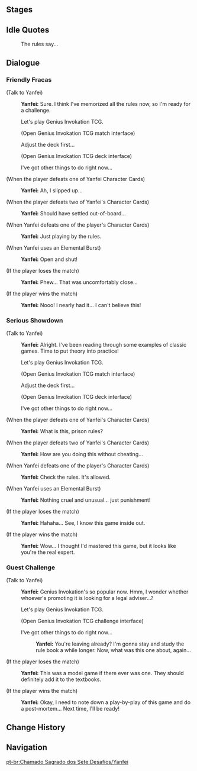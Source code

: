 {{Genius Invokation TCG Character Stages Intro}}

==Stages==
{{Genius Invokation TCG Stages/Detailed|Yanfei}}

==Idle Quotes==
{{Dialogue Start}}
:{{DIcon|Idle}} The rules say...
{{Dialogue End}}

==Dialogue==
===Friendly Fracas===
{{Dialogue Start}}
;(Talk to Yanfei)
:{{A|vo card yanfei invite easy 01.ogg}} '''Yanfei:''' Sure. I think I've memorized all the rules now, so I'm ready for a challenge.
:{{DIcon|TCG}} Let's play Genius Invokation TCG.
:;(Open Genius Invokation TCG match interface)
:{{DIcon}} Adjust the deck first...
:;(Open Genius Invokation TCG deck interface)
:{{DIcon}} I've got other things to do right now...

;(When the player defeats one of Yanfei Character Cards)
:{{A|vo card yanfei ingame easy 02.ogg}} '''Yanfei:''' Ah, I slipped up...

;(When the player defeats two of Yanfei's  Character Cards)
:{{A|vo card yanfei ingame easy 03.ogg}} '''Yanfei:''' Should have settled out-of-board...

;(When Yanfei defeats one of the player's Character Cards)
:{{A|vo card yanfei ingame easy 01.ogg}} '''Yanfei:''' Just playing by the rules.

;(When Yanfei uses an Elemental Burst)
:{{A|vo card yanfei ingame easy 04.ogg}} '''Yanfei:''' Open and shut!

;(If the player loses the match)
:{{A|vo card yanfei invite easy 02.ogg}} '''Yanfei:''' Phew... That was uncomfortably close...

;(If the player wins the match)
:{{A|vo card yanfei invite easy 03.ogg}} '''Yanfei:''' Nooo! I nearly had it... I can't believe this!
{{Dialogue End}}

===Serious Showdown===
{{Dialogue Start}}
;(Talk to Yanfei)
:{{A|vo card yanfei invite hard 01.ogg}} '''Yanfei:''' Alright. I've been reading through some examples of classic games. Time to put theory into practice!
:{{DIcon|TCG}} Let's play Genius Invokation TCG.
:;(Open Genius Invokation TCG match interface)
:{{DIcon}} Adjust the deck first...
:;(Open Genius Invokation TCG deck interface)
:{{DIcon}} I've got other things to do right now...

;(When the player defeats one of Yanfei's Character Cards)
:{{A|vo card yanfei ingame hard 02.ogg}} '''Yanfei:''' What is this, prison rules?

;(When the player defeats two of Yanfei's Character Cards)
:{{A|vo card yanfei ingame hard 03.ogg}} '''Yanfei:''' How are you doing this without cheating...

;(When Yanfei defeats one of the player's Character Cards)
:{{A|vo card yanfei ingame hard 01.ogg}} '''Yanfei:''' Check the rules. It's allowed.

;(When Yanfei uses an Elemental Burst)
:{{A|vo card yanfei ingame hard 04.ogg}} '''Yanfei:''' Nothing cruel and unusual... just punishment!

;(If the player loses the match)
:{{A|vo card yanfei invite hard 02.ogg}} '''Yanfei:''' Hahaha... See, I know this game inside out.

;(If the player wins the match)
:{{A|vo card yanfei invite hard 03.ogg}} '''Yanfei:''' Wow... I thought I'd mastered this game, but it looks like you're the real expert.
{{Dialogue End}}

===Guest Challenge===
{{Dialogue Start}}
;(Talk to Yanfei)
:{{A|vo card yanfei freetalk 01.ogg}} '''Yanfei:''' Genius Invokation's so popular now. Hmm, I wonder whether whoever's promoting it is looking for a legal adviser...?
:{{DIcon|TCG}} Let's play Genius Invokation TCG.
:;(Open Genius Invokation TCG challenge interface)
:{{DIcon}} I've got other things to do right now...
::{{A|vo card yanfei leave 01.ogg}} '''Yanfei:''' You're leaving already? I'm gonna stay and study the rule book a while longer. Now, what was this one about, again...

;(If the player loses the match)
:{{A|vo card yanfei endofgame win 01.ogg}} '''Yanfei:''' This was a model game if there ever was one. They should definitely add it to the textbooks.

;(If the player wins the match)
:{{A|vo card yanfei endofgame fail 01.ogg}} '''Yanfei:''' Okay, I need to note down a play-by-play of this game and do a post-mortem... Next time, I'll be ready!
{{Dialogue End}}

==Change History==
{{Change History|3.8}}

==Navigation==
{{Genius Invokation TCG Stages Navbox}}

[[pt-br:Chamado Sagrado dos Sete:Desafios/Yanfei]]